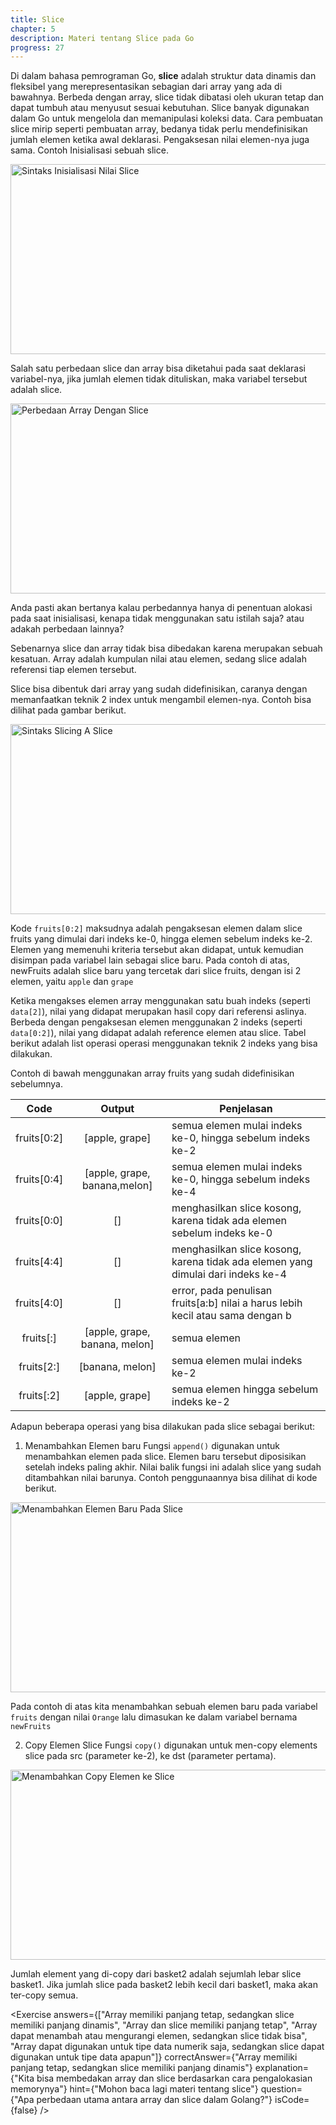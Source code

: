 ```yaml
---
title: Slice
chapter: 5
description: Materi tentang Slice pada Go
progress: 27
---
```


Di dalam bahasa pemrograman Go, **slice** adalah struktur data
dinamis dan fleksibel yang merepresentasikan sebagian dari array yang ada
di bawahnya. Berbeda dengan array, slice tidak dibatasi oleh ukuran tetap
dan dapat tumbuh atau menyusut sesuai kebutuhan. Slice banyak
digunakan dalam Go untuk mengelola dan memanipulasi koleksi data. Cara
pembuatan slice mirip seperti pembuatan array, bedanya tidak perlu
mendefinisikan jumlah elemen ketika awal deklarasi. Pengaksesan nilai
elemen-nya juga sama. Contoh Inisialisasi sebuah slice.

<Image src="/content/bab-5-10.webp" width="618" height="304" alt="Sintaks Inisialisasi Nilai Slice" />

Salah satu perbedaan slice dan array bisa diketahui pada saat deklarasi
variabel-nya, jika jumlah elemen tidak dituliskan, maka variabel tersebut
adalah slice.

<Image src="/content/bab-5-11.webp" width="618" height="304" alt="Perbedaan Array Dengan Slice" />

Anda pasti akan bertanya kalau perbedannya hanya di penentuan alokasi
pada saat inisialisasi, kenapa tidak menggunakan satu istilah saja? atau
adakah perbedaan lainnya?

Sebenarnya slice dan array tidak bisa dibedakan karena merupakan sebuah
kesatuan. Array adalah kumpulan nilai atau elemen, sedang slice adalah
referensi tiap elemen tersebut.

Slice bisa dibentuk dari array yang sudah didefinisikan, caranya dengan
memanfaatkan teknik 2 index untuk mengambil elemen-nya. Contoh bisa
dilihat pada gambar berikut.

<Image src="/content/bab-5-12.webp" width="618" height="304" alt="Sintaks Slicing A Slice" />

Kode `fruits[0:2]` maksudnya adalah pengaksesan elemen dalam slice fruits
yang dimulai dari indeks ke-0, hingga elemen sebelum indeks ke-2. Elemen
yang memenuhi kriteria tersebut akan didapat, untuk kemudian disimpan
pada variabel lain sebagai slice baru. Pada contoh di atas, newFruits adalah
slice baru yang tercetak dari slice fruits, dengan isi 2 elemen, yaitu `apple`
dan `grape`

Ketika mengakses elemen array menggunakan satu buah indeks (seperti
`data[2]`), nilai yang didapat merupakan hasil copy dari referensi aslinya.
Berbeda dengan pengaksesan elemen menggunakan 2 indeks (seperti
`data[0:2]`), nilai yang didapat adalah reference elemen atau slice.
Tabel berikut adalah list operasi operasi menggunakan teknik 2 indeks yang
bisa dilakukan.

Contoh di bawah menggunakan array fruits yang sudah didefinisikan sebelumnya.

|    Code     |            Output             | Penjelasan                                                                       |
| :---------: | :---------------------------: | -------------------------------------------------------------------------------- |
| fruits[0:2] |        [apple, grape]         | semua elemen mulai indeks ke-0, hingga sebelum indeks ke-2                       |
| fruits[0:4] | [apple, grape, banana,melon]  | semua elemen mulai indeks ke-0, hingga sebelum indeks ke-4                       |
| fruits[0:0] |              []               | menghasilkan slice kosong, karena tidak ada elemen sebelum indeks ke-0           |
| fruits[4:4] |              []               | menghasilkan slice kosong, karena tidak ada elemen yang dimulai dari indeks ke-4 |
| fruits[4:0] |              []               | error, pada penulisan fruits[a:b] nilai a harus lebih kecil atau sama dengan b   |
|  fruits[:]  | [apple, grape, banana, melon] | semua elemen                                                                     |
| fruits[2:]  |        [banana, melon]        | semua elemen mulai indeks ke-2                                                   |
| fruits[:2]  |        [apple, grape]         | semua elemen hingga sebelum indeks ke-2                                          |

Adapun beberapa operasi yang bisa dilakukan pada slice sebagai berikut:
1. Menambahkan Elemen baru
  Fungsi `append()` digunakan untuk menambahkan elemen pada slice. 
  Elemen baru tersebut diposisikan setelah indeks paling akhir. Nilai balik 
  fungsi ini adalah slice yang sudah ditambahkan nilai barunya. Contoh 
  penggunaannya bisa dilihat di kode berikut.

  <Image src="/content/bab-5-13.webp" width="618" height="304" alt="Menambahkan Elemen Baru Pada Slice" />

  Pada contoh di atas kita menambahkan sebuah elemen baru pada 
  variabel `fruits` dengan nilai `Orange` lalu dimasukan ke dalam variabel 
  bernama `newFruits`

2. Copy Elemen Slice
  Fungsi `copy()` digunakan untuk men-copy elements slice pada src (parameter ke-2), ke dst (parameter pertama).

  <Image src="/content/bab-5-14.webp" width="618" height="304" alt="Menambahkan Copy Elemen ke Slice" />

  Jumlah element yang di-copy dari basket2 adalah sejumlah lebar slice 
  basket1. Jika jumlah slice pada basket2 lebih kecil dari basket1, maka 
  akan ter-copy semua.

<Exercise 
  answers={["Array memiliki panjang tetap, sedangkan slice memiliki panjang dinamis", "Array dan slice memiliki panjang tetap", "Array dapat menambah atau mengurangi elemen, sedangkan slice tidak bisa", "Array dapat digunakan untuk tipe data numerik saja, sedangkan slice dapat digunakan untuk tipe data apapun"]}
  correctAnswer={"Array memiliki panjang tetap, sedangkan slice memiliki panjang dinamis"}
  explanation={"Kita bisa membedakan array dan slice berdasarkan cara pengalokasian memorynya"}
  hint={"Mohon baca lagi materi tentang slice"}
  question={"Apa perbedaan utama antara array dan slice dalam Golang?"}
  isCode={false}
/>

